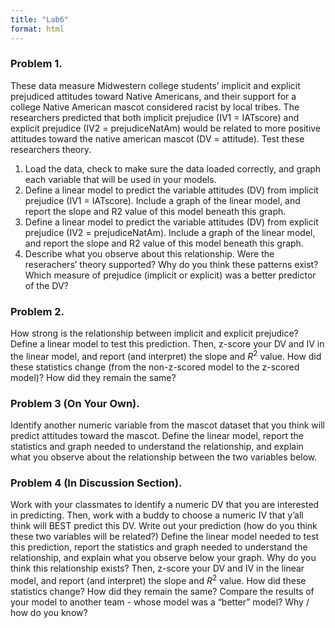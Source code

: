 ```yaml
---
title: "Lab6"
format: html
---
```


### Problem 1.
These data measure Midwestern college students’  implicit and explicit prejudiced attitudes toward Native Americans, and their support for a college Native American mascot considered racist by local tribes. The researchers predicted that both implicit prejudice (IV1 = IATscore) and explicit prejudice (IV2 = prejudiceNatAm) would be related to more positive attitudes toward the native american mascot (DV = attitude). Test these researchers theory.

1.  Load the data, check to make sure the data loaded correctly, and graph each variable that will be used in your models.
2.  Define a linear model to predict the variable attitudes (DV) from implicit prejudice (IV1 = IATscore). Include a graph of the linear model, and report the slope and R2 value of this model beneath this graph. 
3.  Define a linear model to predict the variable attitudes (DV) from explicit prejudice (IV2 = prejudiceNatAm). Include a graph of the linear model, and report the slope and R2 value of this model beneath this graph. 
4.  Describe what you observe about this relationship. Were the reserachers' theory supported? Why do you think these patterns exist? Which measure of prejudice (implicit or explicit) was a better predictor of the DV?

### Problem 2.
How strong is the relationship between implicit and explicit prejudice? Define a linear model to test this prediction. Then, z-score your DV and IV in the linear model, and report (and interpret) the slope and $R^2$ value. How did these statistics change (from the non-z-scored model to the z-scored model)? How did they remain the same?

### Problem 3 (On Your Own).
Identify another numeric variable from the mascot dataset that you think will predict attitudes toward the mascot. Define the linear model, report the statistics and graph needed to understand the relationship, and explain what you observe about the relationship between the two variables below.

### Problem 4 (In Discussion Section). 
Work with your classmates to identify a numeric DV that you are interested in predicting. Then, work with a buddy to choose a numeric IV that y'all think will BEST predict this DV. Write out your prediction (how do you think these two variables will be related?) Define the linear model needed to test this prediction, report the statistics and graph needed to understand the relationship, and explain what you observe below your graph. Why do you think this relationship exists? Then, z-score your DV and IV in the linear model, and report (and interpret) the slope and $R^2$ value. How did these statistics change? How did they remain the same? Compare the results of your model to another team - whose model was a "better" model? Why / how do you know?